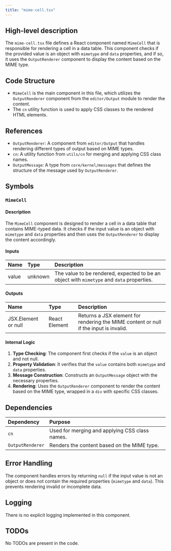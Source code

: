 ```yaml
---
title: "mime-cell.tsx"
---
```


## High-level description

The `mime-cell.tsx` file defines a React component named `MimeCell` that is responsible for rendering a cell in a data table. This component checks if the provided value is an object with `mimetype` and `data` properties, and if so, it uses the `OutputRenderer` component to display the content based on the MIME type.

## Code Structure

- `MimeCell` is the main component in this file, which utilizes the `OutputRenderer` component from the `editor/Output` module to render the content.
- The `cn` utility function is used to apply CSS classes to the rendered HTML elements.

## References

- `OutputRenderer`: A component from `editor/Output` that handles rendering different types of output based on MIME types.
- `cn`: A utility function from `utils/cn` for merging and applying CSS class names.
- `OutputMessage`: A type from `core/kernel/messages` that defines the structure of the message used by `OutputRenderer`.

## Symbols

### `MimeCell`
#### Description
The `MimeCell` component is designed to render a cell in a data table that contains MIME-typed data. It checks if the input value is an object with `mimetype` and `data` properties and then uses the `OutputRenderer` to display the content accordingly.

#### Inputs
| Name | Type | Description |
|:-----|:-----|:------------|
| value | unknown | The value to be rendered, expected to be an object with `mimetype` and `data` properties. |

#### Outputs
| Name | Type | Description |
|:-----|:-----|:------------|
| JSX.Element or null | React Element | Returns a JSX element for rendering the MIME content or null if the input is invalid. |

#### Internal Logic
1. **Type Checking**: The component first checks if the `value` is an object and not null.
2. **Property Validation**: It verifies that the `value` contains both `mimetype` and `data` properties.
3. **Message Construction**: Constructs an `OutputMessage` object with the necessary properties.
4. **Rendering**: Uses the `OutputRenderer` component to render the content based on the MIME type, wrapped in a `div` with specific CSS classes.

## Dependencies

| Dependency | Purpose |
|:-----------|:--------|
| `cn` | Used for merging and applying CSS class names. |
| `OutputRenderer` | Renders the content based on the MIME type. |

## Error Handling

The component handles errors by returning `null` if the input value is not an object or does not contain the required properties (`mimetype` and `data`). This prevents rendering invalid or incomplete data.

## Logging

There is no explicit logging implemented in this component.

## TODOs

No TODOs are present in the code.